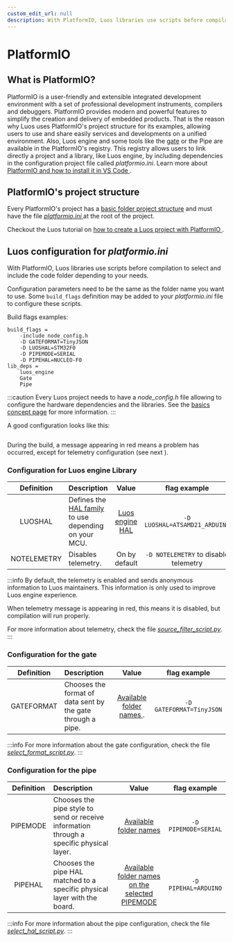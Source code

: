 ```yaml
---
custom_edit_url: null
description: With PlatformIO, Luos libraries use scripts before compilation to select and include the code folder depending to your needs.
---
```



# PlatformIO

## What is PlatformIO?

PlatformIO is a user-friendly and extensible integrated development environment with a set of professional development instruments, compilers and debuggers. PlatformIO provides modern and powerful features to simplify the creation and delivery of embedded products.
That is the reason why Luos uses PlatformIO's project structure for its examples, allowing users to use and share easily services and developments on a unified environment. Also, Luos engine and some tools like the [gate](./gate) or the Pipe are available in the PlatformIO's registry. This registry allows users to link directly a project and a library, like Luos engine, by including dependencies in the configuration project file called _platformio.ini_.
Learn more about <a href="https://platformio.org" target="_blank">PlatformIO and how to install it in VS Code <IconExternalLink width="10" /></a>.

## PlatformIO's project structure

Every PlatformIO's project has a <a href="https://docs.platformio.org/en/latest/projectconf/section_platformio.html#directory-options" target="_blank">basic folder project structure<IconExternalLink width="10"/></a> and must have the file <a href="https://docs.platformio.org/en/latest/projectconf/section_platformio.html#generic-options" target="_blank">_platformio.ini_ <IconExternalLink width="10" /></a> at the root of the project.

Checkout the Luos tutorial on <a href="https://www.luos.io/tutorials/pio" target="_blank">how to create a Luos project with PlatformIO <IconExternalLink width="10" /></a>.

## Luos configuration for _platformio.ini_

With PlatformIO, Luos libraries use scripts before compilation to select and include the code folder depending to your needs.

Configuration parameters need to be the same as the folder name you want to use.
Some `build_flags` definition may be added to your _platformio.ini_ file to configure these scripts.

Build flags examples:

```AsciiDoc
build_flags =
    -include node_config.h
    -D GATEFORMAT=TinyJSON
    -D LUOSHAL=STM32F0
    -D PIPEMODE=SERIAL
    -D PIPEHAL=NUCLEO-F0
lib_deps =
    luos_engine
    Gate
    Pipe
```

:::caution
Every Luos project needs to have a _node_config.h_ file allowing to configure the hardware dependencies and the libraries. See the [basics concept page](../luos-technology/basics/organization.mdx) for more information.
:::

A good configuration looks like this:

<div align="center">
  <Image
    sources={{ light: '/assets/images/telemetry-2.png', dark: '/assets/images/telemetry-2.png' }}
  />
</div>

During the build, a message appearing in red means a problem has occurred, except for telemetry configuration (see next ).

### Configuration for Luos engine Library

| Definition  | Description                                                                                                                                                                                           |                                                                               Value                                                                               |             flag example              |
| :---------: | :---------------------------------------------------------------------------------------------------------------------------------------------------------------------------------------------------- | :---------------------------------------------------------------------------------------------------------------------------------------------------------------: | :-----------------------------------: |
|   LUOSHAL   | Defines the <a href="https://github.com/Luos-io/luos_engine/tree/main/engine/HAL" target="_blank" rel="external nofollow">HAL family<IconExternalLink width="10" /></a> to use depending on your MCU. | <a href="https://github.com/Luos-io/luos_engine/tree/main/engine/HAL" target="_blank" rel="external nofollow"> Luos engine HAL<IconExternalLink width="10" /></a> |     `-D LUOSHAL=ATSAMD21_ARDUINO`     |
| NOTELEMETRY | Disables telemetry.                                                                                                                                                                                   |                                                                           On by default                                                                           | `-D NOTELEMETRY` to disable telemetry |

:::info
By default, the telemetry is enabled and sends anonymous information to Luos maintainers. This information is only used to improve Luos engine experience.

When telemetry message is appearing in red, this means it is disabled, but compilation will run properly.

For more information about telemetry, check the file <a href="https://github.com/Luos-io/luos_engine/blob/main/source_filter_script.py" target="_blank" rel="external nofollow">_source_filter_script.py_<IconExternalLink width="10" /></a>.
:::

### Configuration for the gate

| Definition | Description                                                 |                                                                                       Value                                                                                       |       flag example       |
| :--------: | :---------------------------------------------------------- | :-------------------------------------------------------------------------------------------------------------------------------------------------------------------------------: | :----------------------: |
| GATEFORMAT | Chooses the format of data sent by the gate through a pipe. | <a href="https://github.com/Luos-io/luos_engine/tree/main/tool_services/gate" target="_blank" rel="external nofollow">Available folder names <IconExternalLink width="10" /></a>. | `-D GATEFORMAT=TinyJSON` |

:::info
For more information about the gate configuration, check the file <a href="https://github.com/Luos-io/luos_engine/blob/main/tool_services/gate/select_format_script.py" target="_blank" rel="external nofollow">_select_format_script.py_<IconExternalLink width="10" /></a>.
:::

### Configuration for the pipe

| Definition | Description                                                                              |                                                                                                      Value                                                                                                      |     flag example     |
| :--------: | :--------------------------------------------------------------------------------------- | :-------------------------------------------------------------------------------------------------------------------------------------------------------------------------------------------------------------: | :------------------: |
|  PIPEMODE  | Chooses the pipe style to send or receive information through a specific physical layer. |                 <a href="https://github.com/Luos-io/luos_engine/tree/main/tool_services/pipe" target="_blank" rel="external nofollow">Available folder names<IconExternalLink width="10" /></a>                 | `-D PIPEMODE=SERIAL` |
|  PIPEHAL   | Chooses the pipe HAL matched to a specific physical layer with the board.                | <a href="https://github.com/Luos-io/luos_engine/tree/main/tool_services/pipe/SERIAL" target="_blank" rel="external nofollow">Available folder names on the selected PIPEMODE<IconExternalLink width="10" /></a> | `-D PIPEHAL=ARDUINO` |

:::info
For more information about the pipe configuration, check the file <a href="https://github.com/Luos-io/luos_engine/blob/main/tool_services/pipe/select_hal_script.py" target="_blank" rel="external nofollow">_select_hal_script.py_<IconExternalLink width="10" /></a>.
:::
